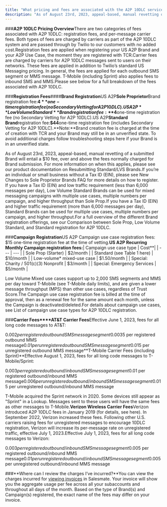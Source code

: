 ```yaml
---
title: "What pricing and fees are associated with the A2P 10DLC service?"
description: "As of August 23rd, 2023, appeal-based, manual revetting of a submitted Brand will entail a $10 fee, over and above the fees normally charged for Brand..."
---
```


###**A2P 10DLC Pricing Overview**There are two categories of fees associated with A2P 10DLC: registration fees, and per-message carrier fees. Both types of fees are charged by carriers as part of the A2P 10DLC system and are passed through by Twilio to our customers with no added cost.Registration fees are applied when registering your US A2P Brand and your A2P Use Case, the moment they are registered with TCR.Carrier fees are charged by carriers for A2P 10DLC messages sent to users on their networks. These fees are applied in addition to Twilio’s standard US Messaging pricing. In general, the fees are applied for each outbound SMS segment or MMS message. T-Mobile (including Sprint) also applies fees to inbound SMS and MMS.Please see below for a full breakdown of the fees associated with A2P 10DLC.

###**Registration Fees**####**Brand Registration**US A2P**Sole Proprietor**Brand registration fee:**$4**one-time registration fee (no Secondary Vetting for A2P 10DLC).US A2P**Low Volume Standard**Brand registration fee:**$4**one-time registration fee (no Secondary Vetting for A2P 10DLC).US A2P**Standard Brand**registration fee:**$44**one-time registration fee (includes Secondary Vetting for A2P 10DLC).**Note:**Brand creation fee is charged at the time of creation with TCR and your Brand may still be in an unverified state. To avoid additional charges follow troubleshooting steps here if your Brand is in an unverified state.

As of August 23rd, 2023, appeal-based, manual revetting of a submitted Brand will entail a $10 fee, over and above the fees normally charged for Brand submission. For more information on when this applies, please see our product documentation on Resubmitting Standard/LVS Brands.If you’re an individual or small business without a Tax ID (EIN), please see New Changes to Sole Proprietor Brands FAQ for more details on how to register.
If you have a Tax ID (EIN) and low traffic requirement (less than 6,000 messages per day), Low Volume Standard Brands can be used for mixed messaging campaigns with multiple use cases, multiple numbers per campaign, and higher throughput than Sole Prop.If you have a Tax ID (EIN) and higher traffic requirement (more than 6,000 messages per day), Standard Brands can be used for multiple use cases, multiple numbers per campaign, and higher throughput.For a full overview of the different Brand registration offerings, see our Comparison between Sole Prop, Low Volume Standard, and Standard registration for A2P 10DLC.

###**Campaign Registration**US A2P Campaign use case registration fees: $15 one-time registration fee at the time of vetting.**US A2P Recurring Monthly Campaign registration fees:**| Campaign use case type | Cost**|
| --- | --- |
| Sole Prop (Starter) | $2/month |
| Standard (see Table 1 here) | $10/month |
| Low-volume* mixed-use case | $1.50/month |
| Special: Charity / 501(c)(3) Nonprofit | $3/month |
| Special: Emergency Services | $5/month |

Low Volume Mixed use cases support up to 2,000 SMS segments and MMS per day toward T-Mobile (see T-Mobile daily limits), and are given a lower message throughput (MPS) than other use cases, regardless of Trust Score.The Campaign use case registration fee is billed at the time of approval, then as a renewal fee for the same amount each month, unless the Campaign is deactivated/deleted.For details about campaign use cases, see List of campaign use case types for A2P 10DLC registration.

###**Carrier Fees****AT&T Carrier Fees**Effective June 1, 2023, fees for all long code messages to AT&T:

$0.002 per registered outbound SMS message segment$0.0035 per registered outbound MMS message$0.01 per unregistered outbound SMS message segment$0.015 per unregistered outbound MMS message**T-Mobile Carrier Fees (including Sprint)**Effective August 1, 2023, fees for all long code messages to T-Mobile/Sprint:

$0.003 per registered outbound/inbound SMS message segment$0.01 per registered outbound/inbound MMS message$0.006 per unregistered outbound/inbound SMS message segment$0.015 per unregistered outbound/inbound MMS message

T-Mobile acquired the Sprint network in 2020. Some devices still appear as "Sprint" in a Lookup. Messages sent to these users will have the same fees as other messages to T-Mobile.**Verizon Wireless Carrier Fees**Verizon introduced A2P 10DLC fees in January 2019 (for details, see here). In September 2022, Verizon increased these fees. Following other U.S. carriers raising fees for unregistered messages to encourage 10DLC registration, Verizon will increase its per-message rate on unregistered traffic, effective July 1, 2023.Effective July 1, 2023, fees for all long code messages to Verizon:

$0.003 per registered outbound/inbound SMS message segment$0.005 per registered outbound/inbound MMS message$0.01 per unregistered outbound/inbound SMS message segment$0.005 per unregistered outbound/inbound MMS message

###**Where can I review the charges I’ve incurred?**You can view the charges incurred for [viewing invoices](https://support.salesmate.io/hc/en-us/articles/115000321829-Viewing-Invoices) in Salesmate. Your invoice will show you the aggregate usage per fee across all your subaccounts and throughout all days of the month. Based on the type of Brand(s) and Campaign(s) registered, the exact name of the fees may differ on your invoice.
